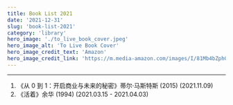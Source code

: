 ```yaml
---
title: Book List 2021
date: '2021-12-31'
slug: 'book-list-2021'
category: 'library'
hero_image: './to_live_book_cover.jpeg'
hero_image_alt: 'To Live Book Cover'
hero_image_credit_text: 'Amazon'
hero_image_credit_link: 'https://m.media-amazon.com/images/I/81Mb4bZphGL._SY522_.jpg'
---
```


---

1. 《从 0 到 1：开启商业与未来的秘密》蒂尔·马斯特斯 (2015)
   (2021.11.09)
2. 《活着》余华 (1994)
   (2021.03.15 - 2021.04.03)
